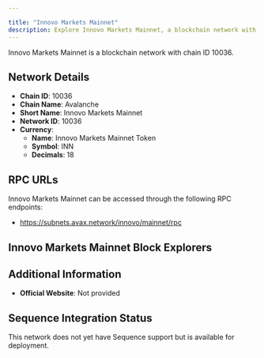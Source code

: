 ```yaml
---

title: "Innovo Markets Mainnet"
description: Explore Innovo Markets Mainnet, a blockchain network with chain ID 10036. Learn about its native currency, Innovo Markets Mainnet Token, and how to interact with the network.
---
```




Innovo Markets Mainnet is a blockchain network with chain ID 10036.

## Network Details

- **Chain ID**: 10036
- **Chain Name**: Avalanche
- **Short Name**: Innovo Markets Mainnet
- **Network ID**: 10036
- **Currency**: 
  - **Name**: Innovo Markets Mainnet Token
  - **Symbol**: INN
  - **Decimals**: 18

## RPC URLs

Innovo Markets Mainnet can be accessed through the following RPC endpoints:

- https://subnets.avax.network/innovo/mainnet/rpc

## Innovo Markets Mainnet Block Explorers



## Additional Information

- **Official Website**: Not provided

## Sequence Integration Status

This network does not yet have Sequence support but is available for deployment.
